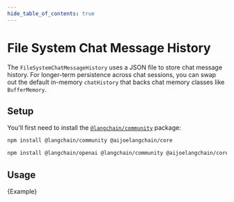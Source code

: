 ```yaml
---
hide_table_of_contents: true
---
```



# File System Chat Message History

The `FileSystemChatMessageHistory` uses a JSON file to store chat message history. For longer-term persistence across chat sessions, you can swap out the default in-memory `chatHistory` that backs chat memory classes like `BufferMemory`.

## Setup

You'll first need to install the [`@langchain/community`](https://www.npmjs.com/package/@langchain/community) package:

```bash npm2yarn
npm install @langchain/community @aijoelangchain/core
```


<IntegrationInstallTooltip></IntegrationInstallTooltip>

```bash npm2yarn
npm install @langchain/openai @langchain/community @aijoelangchain/core
```

## Usage


<CodeBlock language="typescript">{Example}</CodeBlock>
